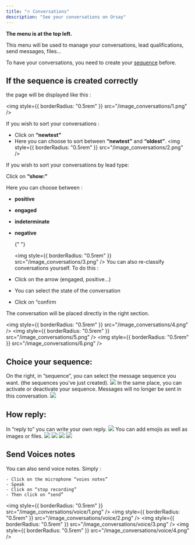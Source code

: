 ```yaml
---
title: "🔥 Conversations"
description: "See your conversations on Orsay"
---
```


**The menu is at the top left.**

This menu will be used to manage your conversations, lead qualifications, send messages, files…

To have your conversations, you need to create your [sequence](/en/guides&tutorials/sequences) before.

## If the sequence is created correctly

the page will be displayed like this :

<img style={{ borderRadius: "0.5rem" }} src="/image_conversations/1.png" />

If you wish to sort your conversations :

- Click on **“newtest”**
- Here you can choose to sort between **“newtest”** and **“oldest”**.
  <img style={{ borderRadius: "0.5rem" }} src="/image_conversations/2.png" />

If you wish to sort your conversations by lead type:

Click on **“show:”**

Here you can choose between :

- **positive**
- **engaged**
- **indeterminate**
- **negative**

  {" "}

  <img style={{ borderRadius: "0.5rem" }} src="/image_conversations/3.png" />
  You can also re-classify conversations yourself. To do this :

- Click on the arrow (engaged, positive...)
- You can select the state of the conversation
- Click on “confirm

The conversation will be placed directly in the right section.

<img style={{ borderRadius: "0.5rem" }} src="/image_conversations/4.png" />
<img style={{ borderRadius: "0.5rem" }} src="/image_conversations/5.png" />
<img style={{ borderRadius: "0.5rem" }} src="/image_conversations/6.png" />

## Choice your sequence:

<AccordionGroup>
  <Accordion title="Choice your conversations">
    On the right, in “sequence”, you can select the message sequence you want.
    (the sequences you've just created).
    <img
      style={{ borderRadius: "0.5rem" }}
      src="/image_conversations/sequences/1.png"
    />
    In the same place, you can activate or deactivate your sequence. Messages
    will no longer be sent in this conversation.
    <img
      style={{ borderRadius: "0.5rem" }}
      src="/image_conversations/sequences/2.png"
    />
  </Accordion>
</AccordionGroup>

## How reply:

<AccordionGroup>
  <Accordion title="Reply to your conversations">
    In “reply to” you can write your own reply.
    <img
      style={{ borderRadius: "0.5rem" }}
      src="/image_conversations/reply/1.png"
    />
    You can add emojis as well as images or files.
    <img
      style={{ borderRadius: "0.5rem" }}
      src="/image_conversations/reply/2.png"
    />
    <img
      style={{ borderRadius: "0.5rem" }}
      src="/image_conversations/reply/3.png"
    />
    <img
      style={{ borderRadius: "0.5rem" }}
      src="/image_conversations/reply/4.png"
    />
    <img
      style={{ borderRadius: "0.5rem" }}
      src="/image_conversations/reply/5.png"
    />
  </Accordion>
</AccordionGroup>

## Send Voices notes

<AccordionGroup>
  <Accordion title="Voices Notes">
    You can also send voice notes.
    Simply :

    - Click on the microphone “voies notes”
    - Speak
    - Click on “stop recording”
    - Then click on “send”

  <img
  style={{ borderRadius: "0.5rem" }}
  src="/image_conversations/voice/1.png"
  />
  <img
  style={{ borderRadius: "0.5rem" }}
  src="/image_conversations/voice/2.png"
  />
  <img
  style={{ borderRadius: "0.5rem" }}
  src="/image_conversations/voice/3.png"
  />
  <img
  style={{ borderRadius: "0.5rem" }}
  src="/image_conversations/voice/4.png"
  />
    </Accordion>
</AccordionGroup>
